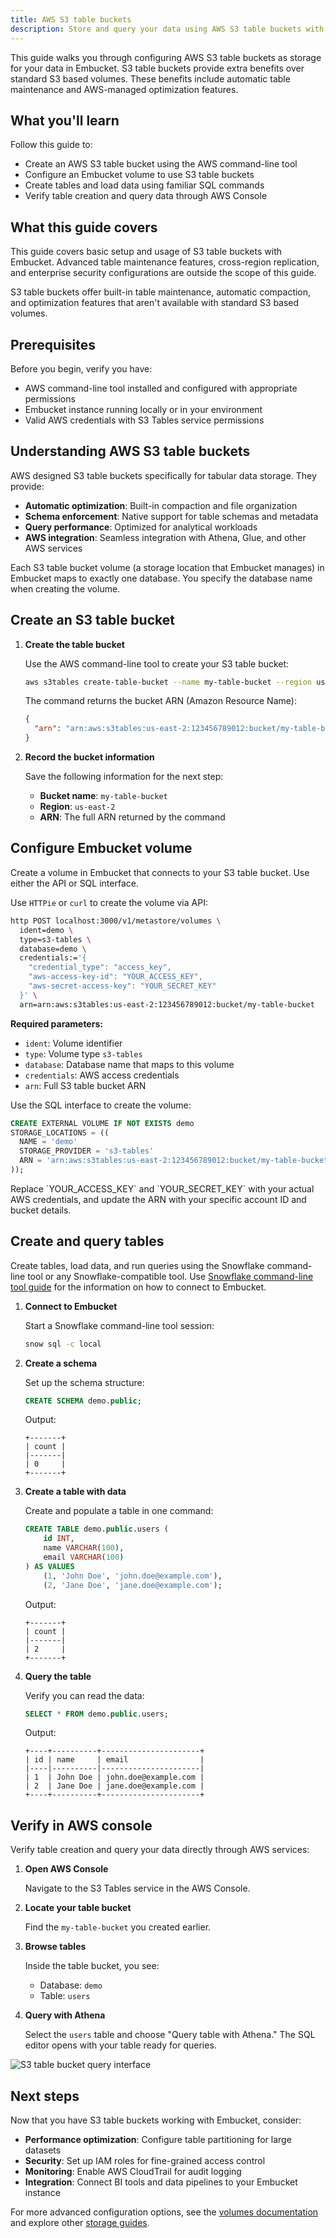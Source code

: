 ```yaml
---
title: AWS S3 table buckets
description: Store and query your data using AWS S3 table buckets with Embucket for enhanced table management capabilities.
---
```



This guide walks you through configuring AWS S3 table buckets as storage for your data in Embucket. S3 table buckets provide extra benefits over standard S3 based volumes. These benefits include automatic table maintenance and AWS-managed optimization features.

## What you'll learn

Follow this guide to:

- Create an AWS S3 table bucket using the AWS command-line tool
- Configure an Embucket volume to use S3 table buckets
- Create tables and load data using familiar SQL commands
- Verify table creation and query data through AWS Console

## What this guide covers

This guide covers basic setup and usage of S3 table buckets with Embucket. Advanced table maintenance features, cross-region replication, and enterprise security configurations are outside the scope of this guide.

<Aside type="note">
  S3 table buckets offer built-in table maintenance, automatic compaction, and optimization features
  that aren't available with standard S3 based volumes.
</Aside>

## Prerequisites

Before you begin, verify you have:

- AWS command-line tool installed and configured with appropriate permissions
- Embucket instance running locally or in your environment
- Valid AWS credentials with S3 Tables service permissions

## Understanding AWS S3 table buckets

AWS designed S3 table buckets specifically for tabular data storage. They provide:

- **Automatic optimization**: Built-in compaction and file organization
- **Schema enforcement**: Native support for table schemas and metadata
- **Query performance**: Optimized for analytical workloads
- **AWS integration**: Seamless integration with Athena, Glue, and other AWS services

<Aside type="caution">
  Each S3 table bucket volume (a storage location that Embucket manages) in Embucket maps to exactly
  one database. You specify the database name when creating the volume.
</Aside>

## Create an S3 table bucket

<Steps>

1. **Create the table bucket**

   Use the AWS command-line tool to create your S3 table bucket:

   ```bash
   aws s3tables create-table-bucket --name my-table-bucket --region us-east-2
   ```

   The command returns the bucket ARN (Amazon Resource Name):

   ```json
   {
     "arn": "arn:aws:s3tables:us-east-2:123456789012:bucket/my-table-bucket"
   }
   ```

2. **Record the bucket information**

   Save the following information for the next step:
   - **Bucket name**: `my-table-bucket`
   - **Region**: `us-east-2`
   - **ARN**: The full ARN returned by the command

</Steps>

## Configure Embucket volume

Create a volume in Embucket that connects to your S3 table bucket. Use either the API or SQL interface.

<Tabs>
<TabItem label="API">

Use `HTTPie` or `curl` to create the volume via API:

```bash
http POST localhost:3000/v1/metastore/volumes \
  ident=demo \
  type=s3-tables \
  database=demo \
  credentials:='{
    "credential_type": "access_key",
    "aws-access-key-id": "YOUR_ACCESS_KEY",
    "aws-secret-access-key": "YOUR_SECRET_KEY"
  }' \
  arn=arn:aws:s3tables:us-east-2:123456789012:bucket/my-table-bucket
```

**Required parameters:**

- `ident`: Volume identifier
- `type`: Volume type `s3-tables`
- `database`: Database name that maps to this volume
- `credentials`: AWS access credentials
- `arn`: Full S3 table bucket ARN

</TabItem>
<TabItem label="SQL">

Use the SQL interface to create the volume:

```sql
CREATE EXTERNAL VOLUME IF NOT EXISTS demo
STORAGE_LOCATIONS = ((
  NAME = 'demo'
  STORAGE_PROVIDER = 's3-tables'
  ARN = 'arn:aws:s3tables:us-east-2:123456789012:bucket/my-table-bucket'
));
```

</TabItem>
</Tabs>

<Aside type="tip">
  Replace `YOUR_ACCESS_KEY` and `YOUR_SECRET_KEY` with your actual AWS credentials, and update the
  ARN with your specific account ID and bucket details.
</Aside>

## Create and query tables

Create tables, load data, and run queries using the Snowflake command-line tool or any Snowflake-compatible tool. Use [Snowflake command-line tool guide](/guides/snowflake-cli) for the information on how to connect to Embucket.

<Steps>

1. **Connect to Embucket**

   Start a Snowflake command-line tool session:

   ```bash
   snow sql -c local
   ```

2. **Create a schema**

   Set up the schema structure:

   ```sql
   CREATE SCHEMA demo.public;
   ```

   Output:

   ```
   +-------+
   | count |
   |-------|
   | 0     |
   +-------+
   ```

3. **Create a table with data**

   Create and populate a table in one command:

   ```sql
   CREATE TABLE demo.public.users (
       id INT,
       name VARCHAR(100),
       email VARCHAR(100)
   ) AS VALUES
       (1, 'John Doe', 'john.doe@example.com'),
       (2, 'Jane Doe', 'jane.doe@example.com');
   ```

   Output:

   ```
   +-------+
   | count |
   |-------|
   | 2     |
   +-------+
   ```

4. **Query the table**

   Verify you can read the data:

   ```sql
   SELECT * FROM demo.public.users;
   ```

   Output:

   ```
   +----+----------+----------------------+
   | id | name     | email                |
   |----|----------|----------------------|
   | 1  | John Doe | john.doe@example.com |
   | 2  | Jane Doe | jane.doe@example.com |
   +----+----------+----------------------+
   ```

</Steps>

## Verify in AWS console

Verify table creation and query your data directly through AWS services:

<Steps>

1. **Open AWS Console**

   Navigate to the S3 Tables service in the AWS Console.

2. **Locate your table bucket**

   Find the `my-table-bucket` you created earlier.

3. **Browse tables**

   Inside the table bucket, you see:
   - Database: `demo`
   - Table: `users`

4. **Query with Athena**

   Select the `users` table and choose "Query table with Athena." The SQL editor opens with your table ready for queries.

</Steps>

![S3 table bucket query interface](s3-tables-query.png)

## Next steps

Now that you have S3 table buckets working with Embucket, consider:

- **Performance optimization**: Configure table partitioning for large datasets
- **Security**: Set up IAM roles for fine-grained access control
- **Monitoring**: Enable AWS CloudTrail for audit logging
- **Integration**: Connect BI tools and data pipelines to your Embucket instance

For more advanced configuration options, see the [volumes documentation](/essentials/volumes) and explore other [storage guides](/guides/).
